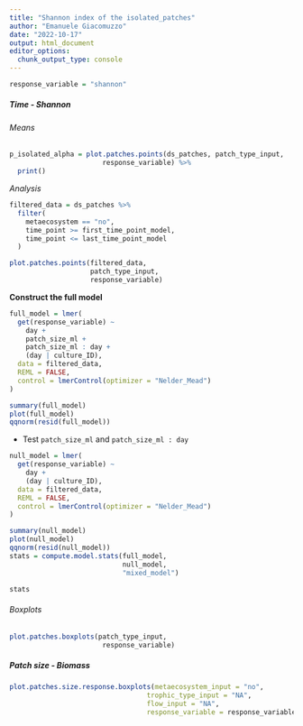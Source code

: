 ```yaml
---
title: "Shannon index of the isolated_patches"
author: "Emanuele Giacomuzzo"
date: "2022-10-17"
output: html_document
editor_options: 
  chunk_output_type: console
---
```


```r
response_variable = "shannon"
```

##### Time - Shannon {.tabset .tabset-dropdown}

###### Means

```r
p_isolated_alpha = plot.patches.points(ds_patches, patch_type_input,
                       response_variable) %>%
  print()
```

*Analysis*

```r
filtered_data = ds_patches %>%
  filter(
    metaecosystem == "no",
    time_point >= first_time_point_model,
    time_point <= last_time_point_model
  )
```

```r
plot.patches.points(filtered_data,
                    patch_type_input,
                    response_variable)
```

**Construct the full model**

```r
full_model = lmer(
  get(response_variable) ~
    day +
    patch_size_ml +
    patch_size_ml : day +
    (day | culture_ID),
  data = filtered_data,
  REML = FALSE,
  control = lmerControl(optimizer = "Nelder_Mead")
)

summary(full_model)
plot(full_model)
qqnorm(resid(full_model))
```

-   Test `patch_size_ml` and `patch_size_ml : day`

```r
null_model = lmer(
  get(response_variable) ~
    day +
    (day | culture_ID),
  data = filtered_data,
  REML = FALSE,
  control = lmerControl(optimizer = "Nelder_Mead")
)

summary(null_model)
plot(null_model)
qqnorm(resid(null_model))
stats = compute.model.stats(full_model,
                            null_model,
                            "mixed_model")

stats
```

###### Boxplots

```r
plot.patches.boxplots(patch_type_input,
                       response_variable)
```

##### Patch size - Biomass {.tabset .tabset-pills}

```r
plot.patches.size.response.boxplots(metaecosystem_input = "no",
                                  trophic_type_input = "NA",
                                  flow_input = "NA",
                                  response_variable = response_variable)
```
